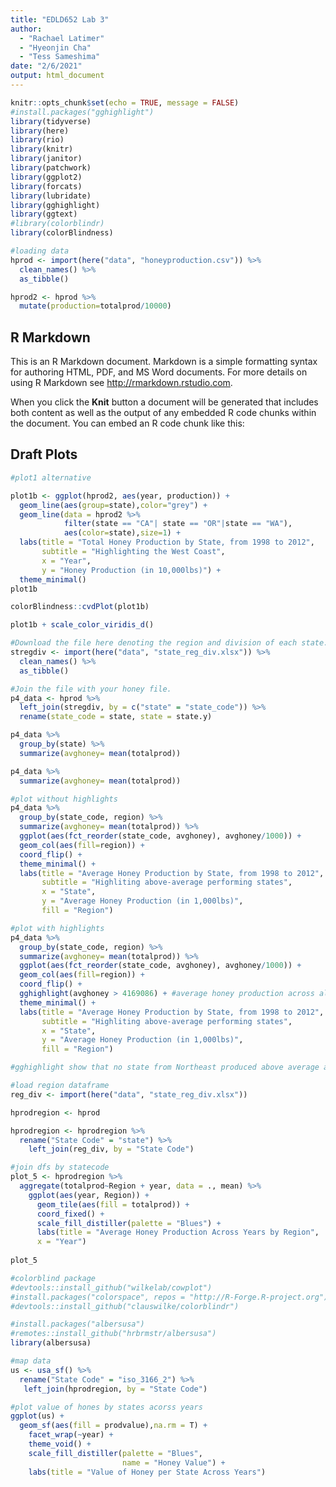 ```yaml
---
title: "EDLD652 Lab 3"
author: 
  - "Rachael Latimer"
  - "Hyeonjin Cha"
  - "Tess Sameshima"
date: "2/6/2021"
output: html_document
---
```



```r
knitr::opts_chunk$set(echo = TRUE, message = FALSE)
#install.packages("gghighlight")
library(tidyverse)
library(here)
library(rio)
library(knitr)
library(janitor)
library(patchwork)
library(ggplot2)
library(forcats)
library(lubridate)
library(gghighlight)
library(ggtext)
#library(colorblindr)
library(colorBlindness)
```

```r
#loading data
hprod <- import(here("data", "honeyproduction.csv")) %>% 
  clean_names() %>% 
  as_tibble()

hprod2 <- hprod %>% 
  mutate(production=totalprod/10000)

```

## R Markdown

This is an R Markdown document. Markdown is a simple formatting syntax for authoring HTML, PDF, and MS Word documents. For more details on using R Markdown see <http://rmarkdown.rstudio.com>.

When you click the **Knit** button a document will be generated that includes both content as well as the output of any embedded R code chunks within the document. You can embed an R code chunk like this:


## Draft Plots
```r

#plot1 alternative

plot1b <- ggplot(hprod2, aes(year, production)) + 
  geom_line(aes(group=state),color="grey") + 
  geom_line(data = hprod2 %>% 
            filter(state == "CA"| state == "OR"|state == "WA"), 
            aes(color=state),size=1) + 
  labs(title = "Total Honey Production by State, from 1998 to 2012",
       subtitle = "Highlighting the West Coast",
       x = "Year",
       y = "Honey Production (in 10,000lbs)") +
  theme_minimal()
plot1b
```

```r
colorBlindness::cvdPlot(plot1b)
```

```r
plot1b + scale_color_viridis_d()
```

```r
#Download the file here denoting the region and division of each state.
stregdiv <- import(here("data", "state_reg_div.xlsx")) %>% 
  clean_names() %>% 
  as_tibble()

#Join the file with your honey file.
p4_data <- hprod %>% 
  left_join(stregdiv, by = c("state" = "state_code")) %>% 
  rename(state_code = state, state = state.y)

p4_data %>% 
  group_by(state) %>% 
  summarize(avghoney= mean(totalprod))

p4_data %>% 
  summarize(avghoney= mean(totalprod))

#plot without highlights
p4_data %>% 
  group_by(state_code, region) %>% 
  summarize(avghoney= mean(totalprod)) %>%
  ggplot(aes(fct_reorder(state_code, avghoney), avghoney/1000)) + 
  geom_col(aes(fill=region)) + 
  coord_flip() + 
  theme_minimal() + 
  labs(title = "Average Honey Production by State, from 1998 to 2012",
       subtitle = "Highliting above-average performing states",
       x = "State",
       y = "Average Honey Production (in 1,000lbs)",
       fill = "Region")

#plot with highlights
p4_data %>% 
  group_by(state_code, region) %>% 
  summarize(avghoney= mean(totalprod)) %>%
  ggplot(aes(fct_reorder(state_code, avghoney), avghoney/1000)) + 
  geom_col(aes(fill=region)) + 
  coord_flip() + 
  gghighlight(avghoney > 4169086) + #average honey production across all state and year
  theme_minimal() + 
  labs(title = "Average Honey Production by State, from 1998 to 2012",
       subtitle = "Highliting above-average performing states",
       x = "State",
       y = "Average Honey Production (in 1,000lbs)",
       fill = "Region")

#gghighlight show that no state from Northeast produced above average amount of honey during the period!
```



```r
#load region dataframe
reg_div <- import(here("data", "state_reg_div.xlsx"))

hprodregion <- hprod

hprodregion <- hprodregion %>%   
  rename("State Code" = "state") %>% 
    left_join(reg_div, by = "State Code") 

#join dfs by statecode 
plot_5 <- hprodregion %>% 
  aggregate(totalprod~Region + year, data = ., mean) %>% 
    ggplot(aes(year, Region)) +
      geom_tile(aes(fill = totalprod)) +
      coord_fixed() +
      scale_fill_distiller(palette = "Blues") +
      labs(title = "Average Honey Production Across Years by Region",
      x = "Year")
      
plot_5
```

```r
#colorblind package
#devtools::install_github("wilkelab/cowplot")
#install.packages("colorspace", repos = "http://R-Forge.R-project.org")
#devtools::install_github("clauswilke/colorblindr")

#install.packages("albersusa")
#remotes::install_github("hrbrmstr/albersusa")
library(albersusa)

#map data
us <- usa_sf() %>% 
  rename("State Code" = "iso_3166_2") %>%
   left_join(hprodregion, by = "State Code")

#plot value of hones by states acorss years
ggplot(us) +
  geom_sf(aes(fill = prodvalue),na.rm = T) +
    facet_wrap(~year) +
    theme_void() +
    scale_fill_distiller(palette = "Blues",
                         name = "Honey Value") +
    labs(title = "Value of Honey per State Across Years")


```



